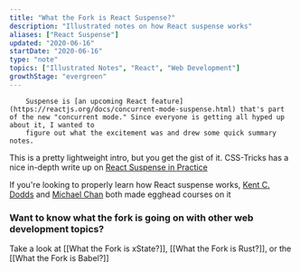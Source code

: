 ```yaml
---
title: "What the Fork is React Suspense?"
description: "Illustrated notes on how React suspense works"
aliases: ["React Suspense"]
updated: "2020-06-16"
startDate: "2020-06-16"
type: "note"
topics: ["Illustrated Notes", "React", "Web Development"]
growthStage: "evergreen"
---
```


<IntroParagraph >

		Suspense is [an upcoming React feature](https://reactjs.org/docs/concurrent-mode-suspense.html) that's part of the new "concurrent mode." Since everyone is getting all hyped up about it, I wanted to
		figure out what the excitement was and drew some quick summary notes.

</IntroParagraph >

<BasicImage
		width = "800px"
		alt = "Wtf is React supense?"
		src = "https://res.cloudinary.com/dg3gyk0gu/image/upload/c_scale,w_750/v1592262756/maggieappleton.com/egghead-course-notes/reactsuspense/WftReactSuspense_1.png"
/>

<BasicImage
		alt = "Allows us to suspend rendering parts of our app until a particular condition is met, such as waiting until our data load. This keeps our interface interactive."
		src = "https://res.cloudinary.com/dg3gyk0gu/image/upload/c_scale,w_900/v1592262756/maggieappleton.com/egghead-course-notes/reactsuspense/WftReactSuspense_2.png"
/>

<BasicImage
		alt = "This allows us to prioritize the order that elements render in, based on those conditions. From high priority to low priority."
		src = "https://res.cloudinary.com/dg3gyk0gu/image/upload/c_scale,w_900/v1592262754/maggieappleton.com/egghead-course-notes/reactsuspense/WftReactSuspense_4.png"
/>

<BasicImage
		alt = "We create a suspense boundary around our components, and declare a fallback element to display while the data is loading."
		src = "https://res.cloudinary.com/dg3gyk0gu/image/upload/c_scale,w_900/v1592262755/maggieappleton.com/egghead-course-notes/reactsuspense/WftReactSuspense_3.png"
/>

This is a pretty lightweight intro, but you get the gist of it. CSS-Tricks has a nice in-depth write up on [React Suspense in Practice](https://css-tricks.com/react-suspense-in-practice/)

If you're looking to properly learn how React suspense works, [Kent C. Dodds](https://twitter.com/kentcdodds) and [Michael Chan](https://twitter.com/chantastic) both made egghead courses on it

<ImageLink href = "https://egghead.io/courses/use-suspense-to-simplify-your-async-ui" >
		<ImageFrame
				width = "800px"
				alt = "Shareable Custom Hooks in React"
				src = "https://og-image-egghead-course.now.sh/use-suspense-to-simplify-your-async-ui"
		/>
</ImageLink >

<ImageLink href = "https://egghead.io/courses/build-an-app-with-react-suspense" >
		<ImageFrame
				width = "800px"
				alt = "Shareable Custom Hooks in React"
				src = "https://og-image-egghead-course.now.sh/build-an-app-with-react-suspense"
		/>
</ImageLink >

### Want to know what the fork is going on with other web development topics?

Take a look at [[What the Fork is xState?]], [[What the Fork is Rust?]], or the [[What the Fork is Babel?]]
